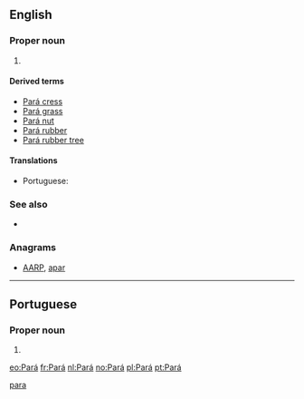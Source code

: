 {{also|Appendix:Variations of "para"}}
==English==

===Proper noun===
{{en-proper noun}}

# {{place:Brazil/state|en|capital=Belém|region=North Region}}

====Derived terms====
* [[Pará cress]]
* [[Pará grass]]
* [[Pará nut]]
* [[Pará rubber]]
* [[Pará rubber tree]]

====Translations====
{{trans-top|state in northern Brazil}}
* Portuguese: {{t|pt|Pará|m}}
{{trans-mid}}
{{trans-bottom}}

===See also===
* {{pedialite}}

===Anagrams===
* [[AARP#English|AARP]], [[apar#English|apar]]

[[Category:English terms spelled with Á|para]]


----

==Portuguese==

===Proper noun===
{{pt-proper noun|m}}

# {{place:Brazil/state|pt|capital=Belém|region=North Region}}

[[eo:Pará]]
[[fr:Pará]]
[[nl:Pará]]
[[no:Pará]]
[[pl:Pará]]
[[pt:Pará]]
